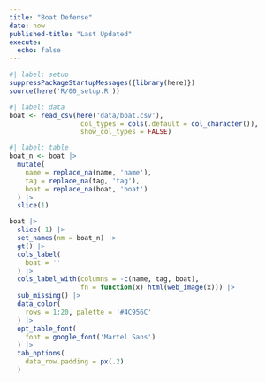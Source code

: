 ```yaml
---
title: "Boat Defense"
date: now
published-title: "Last Updated"
execute: 
  echo: false
---
```


```r
#| label: setup
suppressPackageStartupMessages({library(here)})
source(here('R/00_setup.R'))
```

```r
#| label: data
boat <- read_csv(here('data/boat.csv'), 
                  col_types = cols(.default = col_character()),
                  show_col_types = FALSE)
```

:::{.column-page}
```r
#| label: table
boat_n <- boat |> 
  mutate(
    name = replace_na(name, 'name'),
    tag = replace_na(tag, 'tag'),
    boat = replace_na(boat, 'boat')
  ) |> 
  slice(1)

boat |> 
  slice(-1) |> 
  set_names(nm = boat_n) |> 
  gt() |>
  cols_label(
    boat = ''
  ) |> 
  cols_label_with(columns = -c(name, tag, boat),
                  fn = function(x) html(web_image(x))) |>
  sub_missing() |> 
  data_color(
    rows = 1:20, palette = '#4C956C'
  ) |> 
  opt_table_font(
    font = google_font('Martel Sans')
  ) |> 
  tab_options(
    data_row.padding = px(.2)
  )
```
:::
